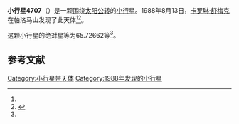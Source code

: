 {{Infobox planet
| bgcolour = #FFFFC0
| name = 4707 Khryses
| symbol = 
| image = 
| caption = 
| discovery = yes
| discovery_ref = 
| discoverer = [[卡罗琳·舒梅克|卡罗琳·舒梅克]]
| discovery_site = [[帕洛马山|帕洛马山]] 
| discovered = 1988年8月13日
| designations = yes
| mp_name = 
| named_after = 
| alt_names = 
| mp_category = [[特洛伊小行星|特洛伊小行星]]
| orbit_ref = <ref name="a">[http://ssd.jpl.nasa.gov/sbdb.cgi?sstr=4707 4707 Khryses] {{Wayback|url=http://ssd.jpl.nasa.gov/sbdb.cgi?sstr=4707 |date=20201124010332 }}，小行星數據庫瀏覽器（JPL Small-Body Database Browser）－[[美国国家航空航天局|美国国家航空航天局]]喷气推进实验室</ref>
| epoch = 2456400.5 (2013年4月18日更新)
| aphelion = {{convert|5.8177312|AU|km|3|abbr=on|lk=out}}
| perihelion = {{convert|4.5353002|AU|km|3|abbr=on}}
| semimajor = {{convert|5.1765157|AU|km|3|abbr=on}}
| eccentricity = 0.1238701
| period = 4301.844667 [[日|日]]<br />11.78[[儒略年|儒略年]]
| avg_speed = 
| inclination = 7.10499
| asc_node = 310.21233
| mean_anomaly = 
| arg_peri = 65.72662
| satellites = 
| physical_characteristics = yes
| dimensions = 
| mass = 
| density = 
| surface_grav = 
| escape_velocity = 
| sidereal_day = 
| axial_tilt = 
| pole_ecliptic_lat = 
| pole_ecliptic_lon = 
| albedo = 
| temperatures= 
| temp_name1 = 
| mean_temp_1 = 
| max_temp_1 = 
| temp_name2 = 
| max_temp_2 = 
| spectral_type = 
| abs_magnitude = 65.72662
}}

'''小行星4707'''（{{lang-en|4707 Khryses}}）是一颗围绕[[太阳|太阳]][[公转|公转]]的[[小行星|小行星]]。1988年8月13日，[[卡罗琳·舒梅克|卡罗琳·舒梅克]]在帕洛马山发现了此天体<ref name="a" /><ref>{{cite news|title=小行星列表|url=http://cfa-www.harvard.edu/iau/lists/NumberedMPs.txt|accessdate=2013-07-08|newspaper=哈佛大学|archive-date=2008-05-17|archive-url=https://web.archive.org/web/20080517010638/http://cfa-www.harvard.edu/iau/lists/NumberedMPs.txt|dead-url=no}}</ref>。

这颗小行星的[[绝对星等|绝对星等]]为65.72662等<ref name="a" />。

==参考文献==
{{reflist}}
{{Minor Planet Number|[[小行星4706|小行星4706]]|[[小行星4708|小行星4708]]}}

{{小天体}}

[[Category:小行星带天体|Category:小行星带天体]]
[[Category:1988年发现的小行星|Category:1988年发现的小行星]]

{{asteroid-stub}}